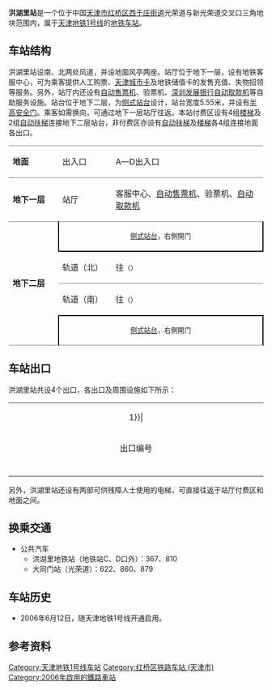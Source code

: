 {{noteTA 
|G1 =Transport
|1=zh-hans:洪湖里; zh-hant:洪湖里;}}
{{Infobox station
|name = 洪湖里
|eng_name = Honghuli
|linecolour = {{天津地铁颜色|1}}
|image = 天津轨道交通--洪湖里站.jpg
|caption = 洪湖里站B出入口（2011年5月）
|other_name = 
|country = {{PRC}}
|borough = [[天津市|天津市]][[红桥区|红桥区]][[西于庄街道|西于庄街道]]
|address = 光荣道与新光荣道交叉口
|coordinates = {{coord|39|10|13.79|N|117|9|19.7|E|display=inline,title|Region:CH_type}}
|elevation = 
|operator = [[天津轨道交通集团|天津轨道交通集团]]
|lines = {{天津地铁线路名|1|SL}}
|distance = 
|platform = 2座[[侧式站台|侧式站台]]
|tracks = 2条
|bus_routes = 
|bus_stands = 
|connections = 公交站
|structure = 地下车站
|hall = 地下站厅
|depth = 
|levels = 
|interchange = 
|exits = 4个
|lift = 
|escalator = 6条
|architect = 
|architectural_style = 
|colour = 红色
|type = 
|status = 运营中
|code = 
|zone = 
|classification = 
|website = 
|built = 
|opened = 2006年6月12日
|pass_year = 
|passengers = 
|pass_system = 
|pass_rank = 
|mpassengers = 
|trains = 
|station_hours = 
|hours = 
|first = 往{{天津地铁起讫站|1|L}}：06:16<br />往{{天津地铁起讫站|1|R}}：06:01
|last = 往{{天津地铁起讫站|1|L}}：23:31<br />往{{天津地铁起讫站|1|R}}：22:57
|adjacent = {{adjacent stations|system=天津地铁|line=1|left=勤俭道|right=西站}}
|other_services = 
|route_map = 
}}
'''洪湖里站'''是一个位于中国[[天津市|天津市]][[红桥区|红桥区]][[西于庄街道|西于庄街道]]光荣道与新光荣道交叉口三角地块范围内，属于[[天津地铁|天津地铁]][[天津地铁1号线|1号线]]的[[地铁车站|地铁车站]]。

==车站结构==
洪湖里站设南、北两处风道，并设地面风亭两座。站厅位于地下一层，设有地铁客服中心，可为乘客提供人工购票、[[天津城市卡|天津城市卡]]及地铁储值卡的发售充值、失物招领等服务。另外，站厅内还设有[[自动售票机|自动售票机]]、验票机、[[深圳发展银行|深圳发展银行]][[自动取款机|自动取款机]]等自助服务设施。站台位于地下二层，为[[侧式站台|侧式站台]]设计，站台宽度5.55米，并设有[[半高式屏蔽门|半高安全门]]。乘客如需换向，可通过地下一层站厅往返。本站付费区设有4组[[楼梯|楼梯]]及2组[[自动扶梯|自动扶梯]]连接地下二层站台，非付费区亦设有[[自动扶梯|自动扶梯]]及[[楼梯|楼梯]]各4组连接地面各出口。

{|cellspacing=0 cellpadding=3
|-
|style="border-top:solid 1px gray;border-bottom:solid 1px gray;" valign=top width=100|'''地面'''
|style="border-top:solid 1px gray;border-bottom:solid 1px gray;" valign=top width=100|出入口
|style="border-top:solid 1px gray;border-bottom:solid 1px gray;" valign=top width=350|A—D出入口
|-
|style="border-bottom:solid 1px gray;" valign=top|'''地下一层'''
|style="border-bottom:solid 1px gray;" valign=top|站厅
|style="border-bottom:solid 1px gray;" valign=top|客服中心、[[自动售票机|自动售票机]]、验票机、[[自动取款机|自动取款机]]
|-
|style="border-bottom:solid 1px gray;" rowspan=4 valign=top|'''地下二层'''
|style="border-right:solid 2px black;border-left:solid 2px black;border-bottom:solid 2px black;" colspan=2|<center><small>[[侧式站台|侧式站台]]，右側開门</small></center>
|-
|轨道（北）
|{{arrow|L}}{{天津地铁线路名|1|c}}往{{站|刘园}}<small>（{{站|勤俭道}}）</small>
|-
|style="border-top:solid 1px gray;"|轨道（南）
|style="border-top:solid 1px gray;"|{{arrow|R}} {{天津地铁线路名|1|c}}往{{站|东沽路}}<small>（{{站|西站}}）</small>
|-
|style="border-right:solid 2px black;border-left:solid 2px black;border-top:solid 2px black;border-bottom:solid 1px gray;" colspan=2|<center><small>[[侧式站台|侧式站台]]，右側開门</small></center>
|}

== 车站出口 ==
洪湖里站共设4个出口，各出口及周围设施如下所示：
{| class="wikitable" style="width:65%"
|colspan=4 align="center" bgcolor={{天津地铁颜色|1}}|
|-
! style="width:9%" | 出口编号
! style="width:13%" | 地点
! style="width:53%" | 可到达目的地
! 照片
|-
| align="center" style="border-bottom:none" | {{港鐵出口|A}} || 光荣道南侧 || 大同门市场、天津第八十中学、大舞台、五峰里 || 
|-
| align="center" style="border-bottom:none" | {{港鐵出口|B}} || 光荣道南侧 || 红十字医院、风屏公寓 || [[File:天津轨道交通--洪湖里站.jpg|250px]]
|-
| align="center" style="border-bottom:none" | {{港鐵出口|C}} || 洪湖东路北侧 || 礼貌东里、华润超市、团结楼 || 
|-
| align="center" style="border-bottom:none" | {{港鐵出口|D}} || 洪湖东路北侧 || 天津第五中学、天津信息职业技术学院、兰德农贸市场 || 
|}

另外，洪湖里站还设有两部可供残障人士使用的电梯，可直接往返于站厅付费区和地面之间。

==换乘交通==
*公共汽车
**洪湖里地铁站（地铁站C、D口外）：367、810
**大同门站（光荣道）：622、860、879

==车站历史==
*2006年6月12日，随天津地铁1号线开通启用。

== 参考资料 ==
<div class="references-small">
<references />
</div>

{{Commonscat|Honghuli Station}}

{{天津地铁1号线}}
{{天津轨道交通车站列表}}

[[Category:天津地铁1号线车站|Category:天津地铁1号线车站]]
[[Category:红桥区铁路车站_(天津市)|Category:红桥区铁路车站 (天津市)]]
[[Category:2006年啟用的鐵路車站|Category:2006年啟用的鐵路車站]]